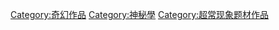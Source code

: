 {{Commonscat|Religious texts}}

[[Category:奇幻作品|Category:奇幻作品]]
[[Category:神秘學|Category:神秘學]]
[[Category:超常现象题材作品|Category:超常现象题材作品]]